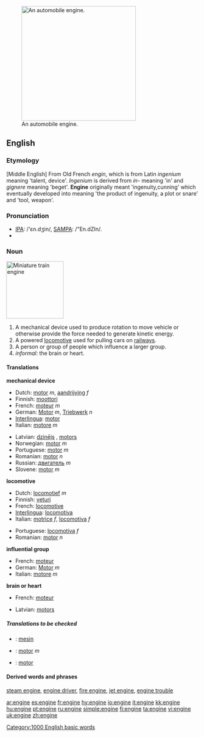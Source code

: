 [[Image:Mercedes V6 DTM Rennmotor 1996.jpg|thumb|300px|right|An automobile engine.]]
==English==

===Etymology===
[Middle English] From Old French ''engin'', which is from Latin ''ingenium'' meaning 'talent, device'. ''Ingenium'' is derived from ''in-'' meaning 'in' and ''gignere'' meaning 'beget'. '''Engine''' originally meant 'ingenuity,cunning' which eventually developed into meaning 'the product of ingenuity, a plot or snare' and 'tool, weapon'.

===Pronunciation===
* [[w:IPA_chart_for_English|IPA]]: /'ɛn.dʒin/, [[w:SAMPA/English|SAMPA]]: /"En.dZIn/.
*{{audio|en-us-engine.ogg|Audio (US)}}

===Noun===
[[Image:Miniature Railway.JPG|thumb|right|150px|Miniature train '''engine''']]
{{en-noun}}

# A mechanical device used to produce rotation to move vehicle or otherwise provide the force needed to generate kinetic energy.
# A powered [[locomotive]] used for pulling cars on [[railway]]s.
# A person or group of people which influence a larger group.
# ''informal:'' the brain or heart.

====Translations====

'''mechanical device'''
{{top}}
*Dutch: [[motor]] ''m'', [[aandrijving]] ''f''
*Finnish: [[moottori]]
*French: [[moteur]] ''m''
*German: [[Motor]] ''m'', [[Triebwerk]] ''n''
*[[Interlingua]]: [[motor]]
*Italian: [[motore]] ''m''
{{mid}}
*Latvian: [[dzinējs]] {{m}}, [[motors]] {{m}}
*Norwegian: [[motor]] ''m''
*Portuguese: [[motor]] ''m''
*Romanian: [[motor]] ''n''
*Russian: [[двигатель]] ''m''
*Slovene: [[motor]] ''m''
{{bottom}}

'''locomotive'''
{{top}}
*Dutch: [[locomotief]] ''m''
*Finnish: [[veturi]]
*French: [[locomotive]] {{f}}
*[[Interlingua]]: [[locomotiva]]
*Italian: [[motrice]] ''f'', [[locomotiva]] ''f''
{{mid}}
*Portuguese: [[locomotiva]] ''f''
*Romanian: [[motor]] ''n''
{{bottom}}

'''influential group'''
{{top}}
*French: [[moteur]] {{m}}
*German: [[Motor]] ''m''
*Italian: [[motore]] ''m''
{{mid}}
{{bottom}}

'''brain or heart'''
{{top}}
*French: [[moteur]] {{m}}
{{mid}}
*Latvian: [[motors]] {{m}}
{{bottom}}

=====Translations to be checked=====
{{checktrans}}

*{{ttbc|Indonesian}}: [[mesin]]
*{{ttbc|Spanish}}: [[motor]] ''m''
*{{ttbc|Swedish}}: [[motor]]

====Derived words and phrases====
[[steam engine]], [[engine driver]], [[fire engine]], [[jet engine]], [[engine trouble]]

[[Category:1000 English basic words]]

[[ar:engine]]
[[es:engine]]
[[fr:engine]]
[[hy:engine]]
[[io:engine]]
[[it:engine]]
[[kk:engine]]
[[hu:engine]]
[[pt:engine]]
[[ru:engine]]
[[simple:engine]]
[[fi:engine]]
[[ta:engine]]
[[vi:engine]]
[[uk:engine]]
[[zh:engine]]